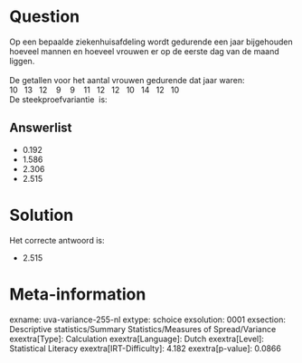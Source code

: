 Question
========

Op een bepaalde ziekenhuisafdeling wordt gedurende een jaar bijgehouden
hoeveel mannen en hoeveel vrouwen er op de eerste dag van de maand
liggen. \
\
De getallen voor het aantal vrouwen gedurende dat jaar waren:\
10   13   12    9    9    11   12   12   10   14   12   10\
De steekproefvariantie  is:


Answerlist
----------

* 0.192
* 1.586
* 2.306
* 2.515

Solution
========

Het correcte antwoord is: 

* 2.515

Meta-information
================
exname: uva-variance-255-nl
extype: schoice
exsolution: 0001
exsection: Descriptive statistics/Summary Statistics/Measures of Spread/Variance
exextra[Type]: Calculation
exextra[Language]: Dutch
exextra[Level]: Statistical Literacy
exextra[IRT-Difficulty]: 4.182
exextra[p-value]: 0.0866
